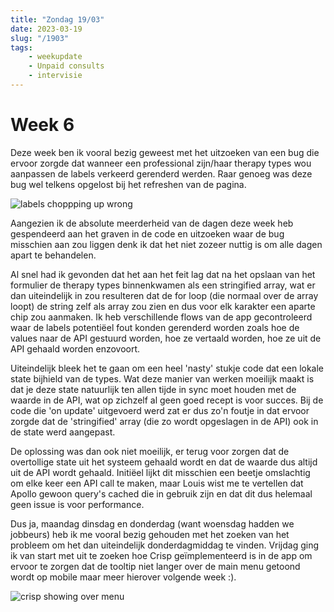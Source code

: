 ---
title: "Zondag 19/03"
date: 2023-03-19
slug: "/1903"
tags:
    - weekupdate
    - Unpaid consults
    - intervisie
---

# Week 6

Deze week ben ik vooral bezig geweest met het uitzoeken van een bug die ervoor zorgde dat wanneer een professional zijn/haar therapy types wou aanpassen de labels verkeerd gerenderd werden.
Raar genoeg was deze bug wel telkens opgelost bij het refreshen van de pagina.

![labels choppping up wrong](./wrongLabels.png)

Aangezien ik de absolute meerderheid van de dagen deze week heb gespendeerd aan het graven in de code en uitzoeken waar de bug misschien aan zou liggen denk ik dat het niet zozeer nuttig is om alle dagen apart te behandelen.

Al snel had ik gevonden dat het aan het feit lag dat na het opslaan van het formulier de therapy types binnenkwamen als een stringified array, wat er dan uiteindelijk in zou resulteren dat de for loop (die normaal over de array loopt) de string zelf als array zou zien en dus voor elk karakter een aparte chip zou aanmaken.
Ik heb verschillende flows van de app gecontroleerd waar de labels potentiëel fout konden gerenderd worden zoals hoe de values naar de API gestuurd worden, hoe ze vertaald worden, hoe ze uit de API gehaald worden enzovoort.

Uiteindelijk bleek het te gaan om een heel 'nasty' stukje code dat een lokale state bijhield van de types. Wat deze manier van werken moeilijk maakt is dat je deze state natuurlijk ten allen tijde in sync moet houden met de waarde in de API, wat op zichzelf al geen goed recept is voor succes.
Bij de code die 'on update' uitgevoerd werd zat er dus zo'n foutje in dat ervoor zorgde dat de 'stringified' array (die zo wordt opgeslagen in de API) ook in de state werd aangepast. 

De oplossing was dan ook niet moeilijk, er terug voor zorgen dat de overtollige state uit het systeem gehaald wordt en dat de waarde dus altijd uit de API wordt gehaald.
Initiëel lijkt dit misschien een beetje omslachtig om elke keer een API call te maken, maar Louis wist me te vertellen dat Apollo gewoon query's cached die in gebruik zijn en dat dit dus helemaal geen issue is voor performance.

Dus ja, maandag dinsdag en donderdag (want woensdag hadden we jobbeurs) heb ik me vooral bezig gehouden met het zoeken van het probleem om het dan uiteindelijk donderdagmiddag te vinden. Vrijdag ging ik van start met uit te zoeken hoe Crisp geïmplementeerd is in de app om ervoor te zorgen dat de tooltip niet langer over de main menu getoond wordt op mobile maar meer hierover volgende week :).

![crisp showing over menu](./crisp.png)

